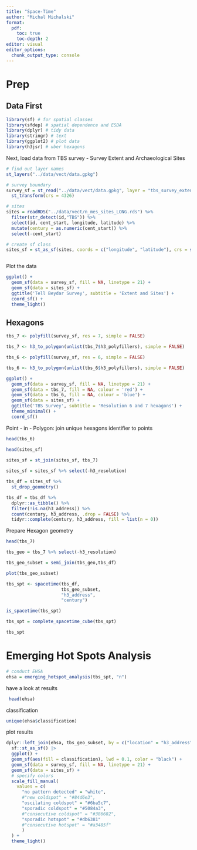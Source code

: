 ```yaml
---
title: "Space-Time"
author: "Michal Michalski"
format: 
  pdf:
    toc: true
    toc-depth: 2
editor: visual
editor_options: 
  chunk_output_type: console
---
```


# Prep

## Data First

```r

library(sf) # for spatial classes
library(sfdep) # spatial dependence and ESDA
library(dplyr) # tidy data
library(stringr) # text 
library(ggplot2) # plot data
library(h3jsr) # uber hexagons

```

Next, load data from TBS survey - Survey Extent and Archaeological Sites

```r

# find out layer names
st_layers("../data/vect/data.gpkg")

# survey boundary
survey_sf = st_read("../data/vect/data.gpkg", layer = "tbs_survey_extent") %>% 
  st_transform(crs = 4326)

# sites 
sites = readRDS("../data/vect/n_mes_sites_LONG.rds") %>% 
  filter(str_detect(id,"TBS")) %>% 
  select(id, cent_start, longitude, latitude) %>% 
  mutate(century = as.numeric(cent_start)) %>% 
  select(-cent_start)

# create sf class
sites_sf = st_as_sf(sites, coords = c("longitude", "latitude"), crs = st_crs(4326))



```

Plot the data

```r

ggplot() +
  geom_sf(data = survey_sf, fill = NA, linetype = 21) +
  geom_sf(data = sites_sf) +
  ggtitle('Tell Beydar Survey', subtitle = 'Extent and Sites') +
  coord_sf() +
  theme_light()

```

## Hexagons

```r

tbs_7 <- polyfill(survey_sf, res = 7, simple = FALSE)

tbs_7 <- h3_to_polygon(unlist(tbs_7$h3_polyfillers), simple = FALSE)

tbs_6 <- polyfill(survey_sf, res = 6, simple = FALSE)

tbs_6 <- h3_to_polygon(unlist(tbs_6$h3_polyfillers), simple = FALSE)

ggplot() +
  geom_sf(data = survey_sf, fill = NA, linetype = 21) +
  geom_sf(data = tbs_7, fill = NA, colour = 'red') +
  geom_sf(data = tbs_6, fill = NA, colour = 'blue') +
  geom_sf(data = sites_sf) +
  ggtitle('TBS Survey', subtitle = 'Resolution 6 and 7 hexagons') +
  theme_minimal() +
  coord_sf()

```

Point - in - Polygon: join unique hexagons identifier to points

```r

head(tbs_6)

head(sites_sf)

sites_sf = st_join(sites_sf, tbs_7)
  
sites_sf = sites_sf %>% select(-h3_resolution)

tbs_df = sites_sf %>% 
  st_drop_geometry()

tbs_df = tbs_df %>% 
  dplyr::as_tibble() %>% 
  filter(!is.na(h3_address)) %>% 
  count(century, h3_address, .drop = FALSE) %>% 
  tidyr::complete(century, h3_address, fill = list(n = 0))


```

Prepare Hexagon geometry

```r

head(tbs_7)

tbs_geo = tbs_7 %>% select(-h3_resolution)

tbs_geo_subset = semi_join(tbs_geo,tbs_df)

plot(tbs_geo_subset)
```

```r

tbs_spt <- spacetime(tbs_df, 
                     tbs_geo_subset, 
                     "h3_address", 
                     "century")

is_spacetime(tbs_spt)

tbs_spt = complete_spacetime_cube(tbs_spt)

tbs_spt


```

# Emerging Hot Spots Analysis

```r
# conduct EHSA
ehsa = emerging_hotspot_analysis(tbs_spt, "n")

```

have a look at results

```r

 head(ehsa)

```

classification

```r

unique(ehsa$classification)

```

plot results

```r
dplyr::left_join(ehsa, tbs_geo_subset, by = c("location" = "h3_address")) |>
  sf::st_as_sf() |>
  ggplot() +
  geom_sf(aes(fill = classification), lwd = 0.1, color = "black") +
  geom_sf(data = survey_sf, fill = NA, linetype = 21) +
  geom_sf(data = sites_sf) +
  # specify colors
  scale_fill_manual(
    values = c(
      "no pattern detected" = "white", 
      #"new coldspot" = "#84d6e3", 
      "oscilating coldspot" = "#6ba5c7",
      "sporadic coldspot" = "#5084a3",
      #"consecutive coldspot" = "#386682",
      "sporadic hotspot" = "#db6381"
      #"consecutive hotspot" = "#a3485f"
      )
  ) + 
  theme_light()
```
